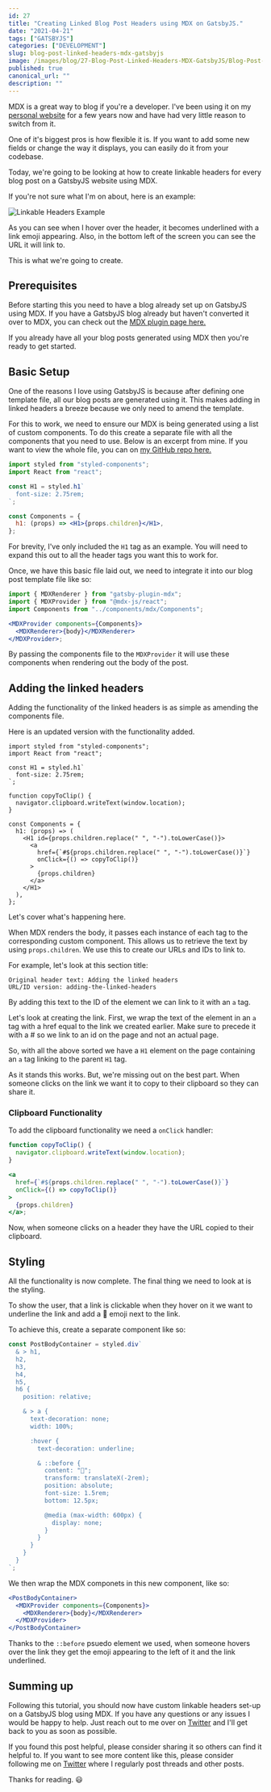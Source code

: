 ```yaml
---
id: 27
title: "Creating Linked Blog Post Headers using MDX on GatsbyJS."
date: "2021-04-21"
tags: ["GATSBYJS"]
categories: ["DEVELOPMENT"]
slug: blog-post-linked-headers-mdx-gatsbyjs
image: /images/blog/27-Blog-Post-Linked-Headers-MDX-GatsbyJS/Blog-Post-Linked-Headers-MDX-GatsbyJS.png
published: true
canonical_url: ""
description: ""
---
```


MDX is a great way to blog if you're a developer. I've been using it on my [personal website](conermurphy.com/) for a few years now and have had very little reason to switch from it.

One of it's biggest pros is how flexible it is. If you want to add some new fields or change the way it displays, you can easily do it from your codebase.

Today, we're going to be looking at how to create linkable headers for every blog post on a GatsbyJS website using MDX.

If you're not sure what I'm on about, here is an example:

![Linkable Headers Example](/images/blog/27-Blog-Post-Linked-Headers-MDX-GatsbyJS/Linkable-Headers.gif)

As you can see when I hover over the header, it becomes underlined with a link emoji appearing. Also, in the bottom left of the screen you can see the URL it will link to.

This is what we're going to create.

## Prerequisites

Before starting this you need to have a blog already set up on GatsbyJS using MDX. If you have a GatsbyJS blog already but haven't converted it over to MDX, you can check out the [MDX plugin page here.](https://www.gatsbyjs.com/plugins/gatsby-plugin-mdx/)

If you already have all your blog posts generated using MDX then you're ready to get started.

## Basic Setup

One of the reasons I love using GatsbyJS is because after defining one template file, all our blog posts are generated using it. This makes adding in linked headers a breeze because we only need to amend the template.

For this to work, we need to ensure our MDX is being generated using a list of custom components. To do this create a separate file with all the components that you need to use. Below is an excerpt from mine. If you want to view the whole file, you can on [my GitHub repo here.](https://github.com/conermurphy/conermurphy.com/blob/master/src/components/mdx/Components.js)

```jsx
import styled from "styled-components";
import React from "react";

const H1 = styled.h1`
  font-size: 2.75rem;
`;

const Components = {
  h1: (props) => <H1>{props.children}</H1>,
};
```

For brevity, I've only included the `H1` tag as an example. You will need to expand this out to all the header tags you want this to work for.

Once, we have this basic file laid out, we need to integrate it into our blog post template file like so:

```jsx
import { MDXRenderer } from "gatsby-plugin-mdx";
import { MDXProvider } from "@mdx-js/react";
import Components from "../components/mdx/Components";

<MDXProvider components={Components}>
  <MDXRenderer>{body}</MDXRenderer>
</MDXProvider>;
```

By passing the components file to the `MDXProvider` it will use these components when rendering out the body of the post.

## Adding the linked headers

Adding the functionality of the linked headers is as simple as amending the components file.

Here is an updated version with the functionality added.

```jsx{8-10, 14-20}
import styled from "styled-components";
import React from "react";

const H1 = styled.h1`
  font-size: 2.75rem;
`;

function copyToClip() {
  navigator.clipboard.writeText(window.location);
}

const Components = {
  h1: (props) => (
    <H1 id={props.children.replace(" ", "-").toLowerCase()}>
      <a
        href={`#${props.children.replace(" ", "-").toLowerCase()}`}
        onClick={() => copyToClip()}
      >
        {props.children}
      </a>
    </H1>
  ),
};
```

Let's cover what's happening here.

When MDX renders the body, it passes each instance of each tag to the corresponding custom component. This allows us to retrieve the text by using `props.children`. We use this to create our URLs and IDs to link to.

For example, let's look at this section title:

```
Original header text: Adding the linked headers
URL/ID version: adding-the-linked-headers
```

By adding this text to the ID of the element we can link to it with an `a` tag.

Let's look at creating the link. First, we wrap the text of the element in an `a` tag with a href equal to the link we created earlier. Make sure to precede it with a # so we link to an id on the page and not an actual page.

So, with all the above sorted we have a `H1` element on the page containing an `a` tag linking to the parent `H1` tag.

As it stands this works. But, we're missing out on the best part. When someone clicks on the link we want it to copy to their clipboard so they can share it.

### Clipboard Functionality

To add the clipboard functionality we need a `onClick` handler:

```jsx
function copyToClip() {
  navigator.clipboard.writeText(window.location);
}

<a
  href={`#${props.children.replace(" ", "-").toLowerCase()}`}
  onClick={() => copyToClip()}
>
  {props.children}
</a>;
```

Now, when someone clicks on a header they have the URL copied to their clipboard.

## Styling

All the functionality is now complete. The final thing we need to look at is the styling.

To show the user, that a link is clickable when they hover on it we want to underline the link and add a 🔗 emoji next to the link.

To achieve this, create a separate component like so:

```jsx
const PostBodyContainer = styled.div`
  & > h1,
  h2,
  h3,
  h4,
  h5,
  h6 {
    position: relative;

    & > a {
      text-decoration: none;
      width: 100%;

      :hover {
        text-decoration: underline;

        & ::before {
          content: "🔗";
          transform: translateX(-2rem);
          position: absolute;
          font-size: 1.5rem;
          bottom: 12.5px;

          @media (max-width: 600px) {
            display: none;
          }
        }
      }
    }
  }
`;
```

We then wrap the MDX componets in this new component, like so:

```jsx
<PostBodyContainer>
  <MDXProvider components={Components}>
    <MDXRenderer>{body}</MDXRenderer>
  </MDXProvider>
</PostBodyContainer>
```

Thanks to the `::before` psuedo element we used, when someone hovers over the link they get the emoji appearing to the left of it and the link underlined.

## Summing up

Following this tutorial, you should now have custom linkable headers set-up on a GatsbyJS blog using MDX. If you have any questions or any issues I would be happy to help. Just reach out to me over on [Twitter](https://twitter.com/MrConerMurphy) and I'll get back to you as soon as possible.

If you found this post helpful, please consider sharing it so others can find it helpful to. If you want to see more content like this, please consider following me on [Twitter](https://twitter.com/MrConerMurphy) where I regularly post threads and other posts.

Thanks for reading. 😃
